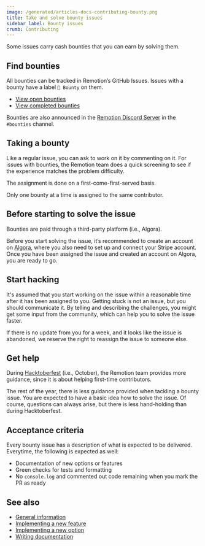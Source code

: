 ```yaml
---
image: /generated/articles-docs-contributing-bounty.png
title: Take and solve bounty issues
sidebar_label: Bounty issues
crumb: Contributing
---
```



Some issues carry cash bounties that you can earn by solving them.

<Bounties />

## Find bounties

All bounties can be tracked in Remotion’s GitHub Issues. Issues with a bounty have a label `💎 Bounty` on them. <br/>

- [View open bounties](https://github.com/remotion-dev/remotion/issues?q=is%3Aopen+label%3A%22%F0%9F%92%8E+Bounty%22+sort%3Aupdated-desc) <br/>
- [View completed bounties](https://github.com/remotion-dev/remotion/issues?q=label%3A%22%F0%9F%92%8E+Bounty%22+sort%3Aupdated-desc+is%3Aclosed) <br/>

Bounties are also announced in the <a href="https://remotion.dev/discord">Remotion Discord Server</a> in the `#bounties` channel.

## Taking a bounty

Like a regular issue, you can ask to work on it by commenting on it. For issues with bounties, the Remotion team does a quick screening to see if the experience matches the problem difficulty.

The assignment is done on a first-come-first-served basis.

Only one bounty at a time is assigned to the same contributor.

## Before starting to solve the issue

Bounties are paid through a third-party platform (i.e., Algora).

Before you start solving the issue, it’s recommended to create an account on <a href="https://algora.io/">Algora</a>, where you also need to set up and connect your Stripe account. Once you have been assigned the issue and created an account on Algora, you are ready to go.

## Start hacking

It's assumed that you start working on the issue within a reasonable time after it has been assigned to you. Getting stuck is not an issue, but you should communicate it. By telling and describing the challenges, you might get some input from the community, which can help you to solve the issue faster.

If there is no update from you for a week, and it looks like the issue is abandoned, we reserve the right to reassign the issue to someone else.

## Get help

During [Hacktoberfest](https://github.com/remotion-dev/remotion/issues?q=label%3A%22%F0%9F%A5%A8++hacktoberfest%22+sort%3Aupdated-desc+is%3Aopen) (i.e., October), the Remotion team provides more guidance, since it is about helping first-time contributors.

The rest of the year, there is less guidance provided when tackling a bounty issue. You are expected to have a basic idea how to solve the issue. Of course, questions can always arise, but there is less hand-holding than during Hacktoberfest.

## Acceptance criteria

Every bounty issue has a description of what is expected to be delivered. Everytime, the following is expected as well:

- Documentation of new options or features
- Green checks for tests and formatting
- No `console.log` and commented out code remaining when you mark the PR as ready

## See also

- [General information](/docs/contributing)
- [Implementing a new feature](/docs/contributing/feature)
- [Implementing a new option](/docs/contributing/option)
- [Writing documentation](/docs/contributing/docs)
